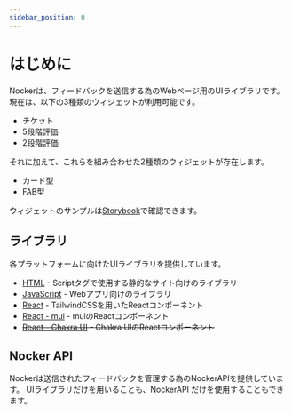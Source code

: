 ```yaml
---
sidebar_position: 0
---
```


# はじめに

Nockerは、フィードバックを送信する為のWebページ用のUIライブラリです。
現在は、以下の3種類のウィジェットが利用可能です。

- チケット
- 5段階評価
- 2段階評価

それに加えて、これらを組み合わせた2種類のウィジェットが存在します。

- カード型
- FAB型

ウィジェットのサンプルは[Storybook](https://mui.storybook.nocker.dev/?path=/story/widget--default)で確認できます。


<BoxPreviewCard />

## ライブラリ

各プラットフォームに向けたUIライブラリを提供しています。

- [HTML](/docs/widget/html) - Scriptタグで使用する静的なサイト向けのライブラリ
- [JavaScript](/docs/widget/browser) - Webアプリ向けのライブラリ
- [React](/docs/widget/react) - TailwindCSSを用いたReactコンポーネント
- [React - mui](/docs/widget/react-mui) - muiのReactコンポーネント
- ~~[React - Chakra UI](/docs/widget/react-chakra-ui) - Chakra UIのReactコンポーネント~~


## Nocker API

Nockerは送信されたフィードバックを管理する為のNockerAPIを提供しています。
UIライブラリだけを用いることも、NockerAPI だけを使用することもできます。
